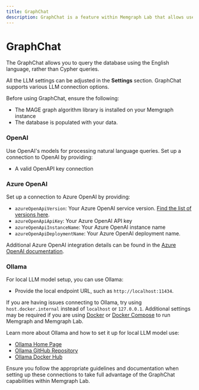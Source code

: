 ```yaml
---
title: GraphChat
description: GraphChat is a feature within Memgraph Lab that allows users to query the Memgraph database using the English language instead of Cypher queries.
---
```




# GraphChat

The GraphChat allows you to query the database using the English language,
rather than Cypher queries.

All the LLM settings can be adjusted in the **Settings** section. GraphChat
supports various LLM connection options.

Before using GraphChat, ensure the following:

- The MAGE graph algorithm library is installed on your Memgraph instance
- The database is populated with your data.

### OpenAI

Use OpenAI's models for processing natural language queries. Set up a connection
to OpenAI by providing:
- A valid OpenAPI key connection

### Azure OpenAI

Set up a connection to Azure OpenAI by providing:

- `azureOpenApiVersion`: Your Azure OpenAI service version. [Find the list of
  versions
  here](https://learn.microsoft.com/en-us/azure/ai-services/openai/reference#chat-completions).
- `azureOpenApiApiKey`: Your Azure OpenAI API key
- `azureOpenApiInstanceName`: Your Azure OpenAI instance name
- `azureOpenApiDeploymentName`: Your Azure OpenAI deployment name.

Additional Azure OpenAI integration details can be found in the [Azure OpenAI
documentation](https://js.langchain.com/docs/integrations/text_embedding/azure_openai).

### Ollama

For local LLM model setup, you can use Ollama:

- Provide the local endpoint URL, such as `http://localhost:11434`.

<Callout>

If you are having issues connecting to Ollama, try using `host.docker.internal`
instead of `localhost` or `127.0.0.1`. Additional settings may be required if
you are using
[Docker](/getting-started/install-memgraph/docker#issues-when-connecting-to-memgraph-lab-to-memgraph)
or [Docker Compose](#) to run Memgraph and Memgraph Lab.

</Callout>

Learn more about Ollama and how to set it up for local LLM model use:

- [Ollama Home Page](https://ollama.com/)
- [Ollama GitHub Repository](https://github.com/ollama/ollama)
- [Ollama Docker Hub](https://hub.docker.com/r/ollama/ollama)

Ensure you follow the appropriate guidelines and documentation when setting up
these connections to take full advantage of the GraphChat capabilities within
Memgraph Lab.
